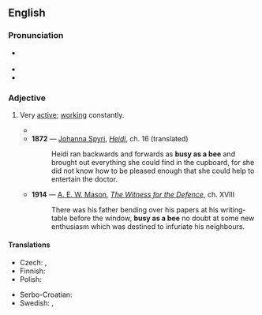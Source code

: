 ==English==

===Pronunciation===
* {{a|US}} {{IPA|en|/ˈbɪziæzəˈbiː/|nocount=1}}
* {{audio|en|En-au-busy as a bee.ogg|Audio (AU)}}
* {{rhymes|en|iː}}

===Adjective===
{{en-adj|-}}

# {{lb|en|simile|idiom}} Very [[active]]; [[work]]ing constantly.
#* {{quote-text|en|year=1811|author={{w|Jane Austen}}|title=[[s:Sense and Sensibility|Sense and Sensibility]]|chapter=26|passage=Lord, I have been as '''busy as a bee''' ever since dinner!}}
#* '''1872''' — [[w:Johanna Spyri|Johanna Spyri]], ''[[s:Heidi|Heidi]]'', ch. 16 (translated)
#*: Heidi ran backwards and forwards as '''busy as a bee''' and brought out everything she could find in the cupboard, for she did not know how to be pleased enough that she could help to entertain the doctor.
#* '''1914''' — [[w:A. E. W. Mason|A. E. W. Mason]], ''[[s:The Witness for the Defence|The Witness for the Defence]]'', ch. XVIII
#*: There was his father bending over his papers at his writing-table before the window, '''busy as a bee''' no doubt at some new enthusiasm which was destined to infuriate his neighbours.

====Translations====
{{trans-top|working constantly}}
* Czech: {{t|cs|pilný jako mravenec}}, {{t|cs|pilný jako včelka}}
* Finnish: {{t-needed|fi}}
* Polish: {{t+|pl|pracowity jak mrówka}}
{{trans-mid}}
* Serbo-Croatian: {{t|sh|marljiv kao pčelica}}
* Swedish: {{t+|sv|flitig som en myra}}, {{t|sv|flitig som ett bi}}
{{trans-bottom}}